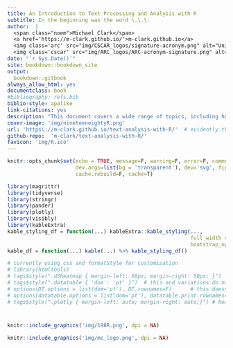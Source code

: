 ```yaml
---
title: An Introduction to Text Processing and Analysis with R
subtitle: In the beginning was the word \.\.\.
author:  |
  <span class="noem">Michael Clark</span> 
  <a href='https://m-clark.github.io/'>m-clark.github.io</a>
  <img class='arc' src="img/CSCAR_logos/signature-acronym.png" alt="University of Michigan: CSCAR">
  <img class='cscar' src="img/ARC_logos/ARC-acronym-signature.png" alt="University of Michigan: Advanced Research Computing"> 
date: "`r Sys.Date()`"
site: bookdown::bookdown_site
output:
  bookdown::gitbook
always_allow_html: yes
documentclass: book
#bibliography: refs.bib
biblio-style: apalike
link-citations: yes
description: "This document covers a wide range of topics, including how to process text generally, and demonstrations of sentiment analysis, parts-of-speech tagging, word embeddings, and topic modeling. Exercises are provided for some topics."
cover-image: 'img/nineteeneightyR.png'
url: 'https\://m-clark.github.io/text-analysis-with-R/'  # evidently the \: is required or you'll get text in the title/toc area
github-repo:  'm-clark/text-analysis-with-R/'
favicon: 'img/R.ico'
---
```


```r
knitr::opts_chunk$set(echo = TRUE, message=F, warning=F, error=F, comment=NA, R.options=list(width=220),   # code 
                      dev.args=list(bg = 'transparent'), dev='svg', fig.align='center',     # viz
                      cache.rebuild=F, cache=T)                                                 # cache
```

```r
library(magrittr) 
library(tidyverse)
library(stringr) 
library(pander) 
library(plotly) 
library(visibly)
library(kableExtra)
kable_styling_df = function(...) kableExtra::kable_styling(..., 
                                                           full_width = F, 
                                                           bootstrap_options = c("hover", "condensed", "responsive"))
kable_df = function(...) kable(...) %>% kable_styling_df()
```

```r
# currently using css and formatStyle for customization
# library(htmltools)  
# tags$style(".d3heatmap { margin-left: 50px; margin-right: 50px; }")
# tags$style(".datatable { 'dom': 'pt' }")  # this and variations do not work
# options(DT.options = list(dom='pt'), DT.rownames=F)      # this doesn't either
# options(datatable.options = list(dom='pt'), datatable.print.rownames=F)      # this doesn't either
# tags$style(".plotly { margin-left: auto; margin-right: auto;}") # heatmapr will awesomely override this if subplot widths = 1
```


#

```r
knitr::include_graphics('img/198R.png', dpi = NA)
```

```r
knitr::include_graphics('img/mc_logo.png', dpi = NA)
```
